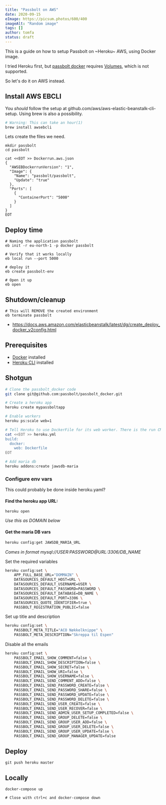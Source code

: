```yaml
---
title: "Passbolt on AWS"
date: 2020-09-15
eImage: https://picsum.photos/600/400
imageAlt: "Random image"
tags: []
author: tomfa
status: draft
---
```


This is a guide on how to setup Passbolt on ~Heroku~ AWS, using Docker image. 

I tried Heroku first, but [passbolt docker](https://help.passbolt.com/hosting/install/ce/docker.html) 
requires [Volumes](https://devcenter.heroku.com/articles/container-registry-and-runtime#unsupported-dockerfile-commands), which 
is not supported.

So let's do it on AWS instead.


## Install AWS EBCLI

You _should_ follow the setup at github.com/aws/aws-elastic-beanstalk-cli-setup. Using brew is also a possibility.

```sh
# Warning: This can take an hour(1)
brew install awsebcli
```

Lets create the files we need.

```
mkdir passbolt
cd passbolt

cat <<EOT >> Dockerrun.aws.json 
{
  "AWSEBDockerrunVersion": "1",
  "Image": {
    "Name": "passbolt/passbolt",
    "Update": "true"
  },
  "Ports": [
    {
      "ContainerPort": "5000"
    }
  ]
}
EOT
```

## Deploy time
```
# Naming the application passbolt
eb init -r eu-north-1 -p docker passbolt

# Verify that it works locally
eb local run --port 5000

# deploy it
eb create passbolt-env

# Open it up
eb open
```

## Shutdown/cleanup
```
# This will REMOVE the created environment
eb terminate passbolt
```

- https://docs.aws.amazon.com/elasticbeanstalk/latest/dg/create_deploy_docker_v2config.html

## Prerequisites

- [Docker](https://docs.docker.com/get-docker/) installed
- [Heroku CLI](https://devcenter.heroku.com/articles/heroku-cli) installed

## Shotgun

```sh
# Clone the passbolt_docker code
git clone git@github.com:passbolt/passbolt_docker.git

# Create a heroku app
heroku create mypassboltapp

# Enable workers
heroku ps:scale web=1

# Tell Heroku to use DockerFile for its web worker. There is the run CMD specified too
cat <<EOT >> heroku.yml
build:
  docker:
    web: Dockerfile
EOT

# Add maria db
heroku addons:create jawsdb-maria

```

### Configure env vars

This could probably be done inside heroku.yaml?

#### Find the heroku app URL:
```
heroku open
```

_Use this as DOMAIN below_

#### Get the maria DB vars
```sh
heroku config:get JAWSDB_MARIA_URL
```

_Comes in format mysql://USER:PASSWORD@URL:3306/DB_NAME_

Set the required variables
```sh
heroku config:set \
    APP_FULL_BASE_URL="DOMMAIN" \
    DATASOURCES_DEFAULT_HOST=URL \
    DATASOURCES_DEFAULT_USERNAME=USER \
    DATASOURCES_DEFAULT_PASSWORD=PASSWORD \
    DATASOURCES_DEFAULT_DATABASE=DB_NAME \
    DATASOURCES_DEFAULT_PORT=3306 \
    DATASOURCES_QUOTE_IDENTIFIER=true \
    PASSBOLT_REGISTRATION_PUBLIC=false
```

Set up title and description

```sh
heroku config:set \
    PASSBOLT_META_TITLE="ACO Nøkkelknippe" \
    PASSBOLT_META_DESCRIPTION="Skreppa til Espen"
```

Disable all the emails
```sh
heroku config:set \
    PASSBOLT_EMAIL_SHOW_COMMENT=false \
    PASSBOLT_EMAIL_SHOW_DESCRIPTION=false \
    PASSBOLT_EMAIL_SHOW_SECRET=false \
    PASSBOLT_EMAIL_SHOW_URI=false \
    PASSBOLT_EMAIL_SHOW_USERNAME=false \
    PASSBOLT_EMAIL_SEND_COMMENT_ADD=false \
    PASSBOLT_EMAIL_SEND_PASSWORD_CREATE=false \
    PASSBOLT_EMAIL_SEND_PASSWORD_SHARE=false \
    PASSBOLT_EMAIL_SEND_PASSWORD_UPDATE=false \
    PASSBOLT_EMAIL_SEND_PASSWORD_DELETE=false \
    PASSBOLT_EMAIL_SEND_USER_CREATE=false \
    PASSBOLT_EMAIL_SEND_USER_RECOVER=false \
    PASSBOLT_EMAIL_SEND_ADMIN_USER_SETUP_COMPLETED=false \
    PASSBOLT_EMAIL_SEND_GROUP_DELETE=false \
    PASSBOLT_EMAIL_SEND_GROUP_USER_ADD=false \
    PASSBOLT_EMAIL_SEND_GROUP_USER_DELETE=false \
    PASSBOLT_EMAIL_SEND_GROUP_USER_UPDATE=false \
    PASSBOLT_EMAIL_SEND_GROUP_MANAGER_UPDATE=false
```

## Deploy

```
git push heroku master

```


## Locally
```
docker-compose up

# Close with ctrl+c and docker-compose down
```
